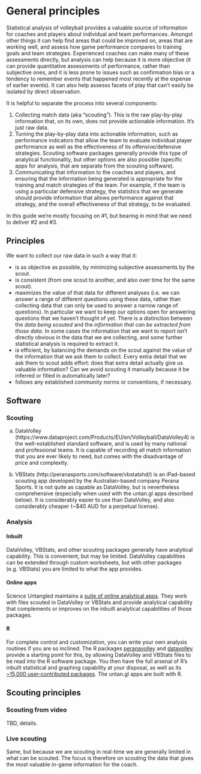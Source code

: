 # General principles

Statistical analysis of volleyball provides a valuable source of information for coaches and players about individual and team performances. Amongst other things it can help find areas that could be improved on, areas that are working well, and assess how game performance compares to training goals and team strategies. Experienced coaches can make many of these assessments directly, but analysis can help because it is more objective (it can provide quantitative assessments of performance, rather than subjective ones, and it is less prone to issues such as confirmation bias or a tendency to remember events that happened most recently at the expense of earlier events). It can also help assesss facets of play that can't easily be isolated by direct observation.

It is helpful to separate the process into several components:

1. Collecting match data (aka "scouting"). This is the raw play-by-play information that, on its own, does not provide actionable information. It's just raw data.
2. Turning the play-by-play data into actionable information, such as performance indicators that allow the team to evaluate individual player performance as well as the effectiveness of its offensive/defensive strategies. Scouting software packages generally provide this type of analytical functionality, but other options are also possible (specific apps for analysis, that are separate from the scouting software).
3. Communicating that information to the coaches and players, and ensuring that the information being generated is appropriate for the training and match strategies of the team. For example, if the team is using a particular defensive strategy, the statistics that we generate should provide information that allows performance against that strategy, and the overall effectiveness of that strategy, to be evaluated.

In this guide we're mostly focusing on #1, but bearing in mind that we need to deliver #2 and #3.

## Principles

We want to collect our raw data in such a way that it:

- is as objective as possible, by minimizing subjective assessments by the scout.
- is consistent (from one scout to another, and also over time for the same scout).
- maximizes the value of that data for different analyses (i.e. we can answer a range of different questions using these data, rather than collecting data that can only be used to answer a narrow range of questions). In particular we want to keep our options open for answering questions that we haven't thought of yet. There is a distinction between the *data being scouted* and the *information that can be extracted from those data*. In some cases the information that we want to report isn't directly obvious in the data that we are collecting, and some further statistical analysis is required to extract it.
- is efficient, by balancing the demands on the scout against the value of the information that we ask them to collect. Every extra detail that we ask them to scout adds effort: does that extra detail actually give us valuable information? Can we avoid scouting it manually because it be inferred or filled in automatically later?
- follows any established community norms or conventions, if necessary.


## Software

### Scouting

a. DataVolley (https://www.dataproject.com/Products/EU/en/Volleyball/DataVolley4) is the well-established standard software, and is used by many national and professional teams. It is capable of recording all match information that you are ever likely to need, but comes with the disadvantage of price and complexity.

b. VBStats (http://peranasports.com/software/vbstatshd/) is an iPad-based scouting app developed by the Australian-based company Perana Sports. It is not quite as capable as DataVolley, but is nevertheless comprehensive (especially when used with the untan.gl apps described below). It is considerably easier to use than DataVolley, and also considerably cheaper (~$40 AUD for a perpetual license).

### Analysis

#### Inbuilt

DataVolley, VBStats, and other scouting packages generally have analytical capability. This is convenient, but may be limited. DataVolley capabilities can be extended through custom worksheets, but with other packages (e.g. VBStats) you are limited to what the app provides.

#### Online apps

Science Untangled maintains a [suite of online analytical apps](https://apps.untan.gl/). They work with files scouted in DataVolley or VBStats and provide analytical capability that complements or improves on the inbuilt analytical capabilities of those packages.

#### R
For complete control and customization, you can write your own analysis routines if you are so inclined. The R packages [peranavolley](https://github.com/raymondben/peranavolley) and [datavolley](https://github.com/raymondben/datavolley) provide a starting point for this, by allowing DataVolley and VBStats files to be read into the R software package. You then have the full arsenal of R's inbuilt statistical and graphing capability at your disposal, as well as its [~15,000 user-contributed packages](https://cran.r-project.org/web/packages/). The untan.gl apps are built with R.


## Scouting principles

### Scouting from video

TBD, details.

### Live scouting

Same, but because we are scouting in real-time we are generally limited in what can be scouted. The focus is therefore on scouting the data that gives the most valuable in-game information for the coach.


